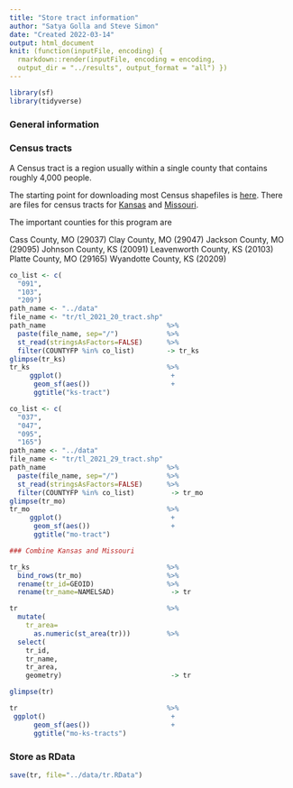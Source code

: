 ```yaml
---
title: "Store tract information"
author: "Satya Golla and Steve Simon"
date: "Created 2022-03-14"
output: html_document
knit: (function(inputFile, encoding) {
  rmarkdown::render(inputFile, encoding = encoding,
  output_dir = "../results", output_format = "all") })  
---
```


```r
library(sf)
library(tidyverse)
```

### General information

### Census tracts

A Census tract is a region usually within a single county that contains roughly 4,000 people. 

The starting point for downloading most Census shapefiles is [here][c_general]. There are files for census tracts for [Kansas][c_tract_ks] and [Missouri][c_tract_mo].

[c_general]: https://www.census.gov/geographies/mapping-files/time-series/geo/tiger-line-file.html

[c_tract_ks]: https://www2.census.gov/geo/tiger/TIGER2021/TRACT/tl_2021_20_tract.zip
[c_tract_mo]: https://www2.census.gov/geo/tiger/TIGER2021/TRACT/tl_2021_29_tract.zip

The important counties for this program are

Cass County, MO (29037)
Clay County, MO (29047)
Jackson County, MO (29095)
Johnson County, KS (20091)
Leavenworth County, KS (20103)
Platte County, MO (29165)
Wyandotte County, KS (20209)

```r
co_list <- c(
  "091",
  "103",
  "209")
path_name <- "../data"
file_name <- "tr/tl_2021_20_tract.shp"
path_name                              %>%
  paste(file_name, sep="/")            %>%
  st_read(stringsAsFactors=FALSE)      %>%
  filter(COUNTYFP %in% co_list)        -> tr_ks
glimpse(tr_ks)
tr_ks                                  %>%
     ggplot()                           +
      geom_sf(aes())                    +
      ggtitle("ks-tract")
```

```r
co_list <- c(
  "037",
  "047",
  "095",
  "165")
path_name <- "../data"
file_name <- "tr/tl_2021_29_tract.shp"
path_name                              %>%
  paste(file_name, sep="/")            %>%
  st_read(stringsAsFactors=FALSE)      %>%
  filter(COUNTYFP %in% co_list)         -> tr_mo
glimpse(tr_mo)
tr_mo                                  %>%
     ggplot()                           +
      geom_sf(aes())                    +
      ggtitle("mo-tract")
```

```r
### Combine Kansas and Missouri

tr_ks                                  %>%
  bind_rows(tr_mo)                     %>%
  rename(tr_id=GEOID)                  %>%
  rename(tr_name=NAMELSAD)              -> tr

tr                                     %>%
  mutate(
    tr_area=
      as.numeric(st_area(tr)))         %>%
  select(
    tr_id,
    tr_name,
    tr_area,
    geometry)                           -> tr

glimpse(tr)

tr                                     %>%
 ggplot()                               +
      geom_sf(aes())                    +
      ggtitle("mo-ks-tracts")  
```

### Store as RData

```r
save(tr, file="../data/tr.RData")
```
